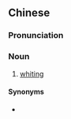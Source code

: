 {{also|雪鱼}}
==Chinese==
{{zh-forms|s=雪鱼}}

===Pronunciation===
{{zh-pron
|m=xuěyú
|cat=n
}}

===Noun===
{{zh-noun}}

# [[whiting]] {{gloss|fish}}

====Synonyms====
* {{zh-l|牙鱈}}